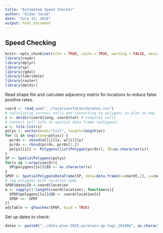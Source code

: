 ```yaml
---
title: "Automated Speed Checker"
author: "Eidan Jacob"
date: "July 13, 2018"
output: html_document
---
```


## Speed Checking
```r
knitr::opts_chunk$set(echo = TRUE, cache = TRUE, warning = FALSE, message = FALSE)
library(readr)
library(dplyr)
library(sp)
library(rgdal)
library(lubridate)
library(raster)
library(deldir)
```

Read shape file and calculate adjacency matrix for locations to reduce false positive rates.
```r
coord <- read_csv("../locationsToCoordinates.csv")
# calculating voronoi cells and converting to polygons to plot on map
z <- deldir(coord$long, coord$lat) # computes cells
# convert cell info to spatial data frame (polygons)
w <- tile.list(z)
polys <- vector(mode="list", length=length(w))
for (i in seq(along=polys)) {
  pcrds <- cbind(w[[i]]$x, w[[i]]$y)
  pcrds <- rbind(pcrds, pcrds[1,])
  polys[[i]] <- Polygons(list(Polygon(pcrds)), ID=as.character(i))
}
SP <- SpatialPolygons(polys)
for(x in 1:nrow(coord)){
  SP@polygons[[x]]@ID <- as.character(x)
}
SPDF <- SpatialPolygonsDataFrame(SP, data=data.frame(x=coord[,2], y=coord[,3]))
# tag polygons with location name
SPDF@data$ID = coord$location
a <- sapply(1:length(coord$location), function(x){
  SPDF@polygons[[x]]@ID <- coord$location[x]
  SPDF <<- SPDF
})
adjTable <- gTouches(SPDF, byid = TRUE)
```

Set up dates to check:
```r
dates <- paste0("../data-plus-2018_wireless-ap-logs_201804", as.character(18:30))
```

